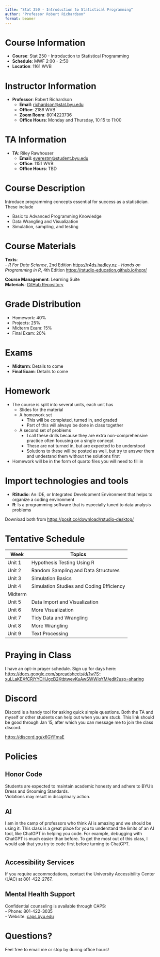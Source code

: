```yaml
---
title: "Stat 250 - Introduction to Statistical Programming"
author: "Professor Robert Richardson"
format: beamer
---
```


# Course Information

- **Course**: Stat 250 - Introduction to Statistical Programming  
- **Schedule**: MWF 2:00 - 2:50  
- **Location**: 1161 WVB  


# Instructor Information

- **Professor**: Robert Richardson  
  - **Email**: [richardson@stat.byu.edu](mailto:richardson@stat.byu.edu)  
  - **Office**: 2186 WVB  
  - **Zoom Room**: 8014223736  
  - **Office Hours**: Monday and Thursday, 10:15 to 11:00  


# TA Information

- **TA**: Riley Rawhouser 
  - **Email**: [everestm@student.byu.edu](mailto:rawhouse@student.byu.edu)  
  - **Office**: 1151 WVB  
  - **Office Hours**: TBD  

# Course Description

Introduce programming concepts essential for success as a statistician. These include

- Basic to Advanced Programming Knowledge
- Data Wrangling and Visualization
- Simulation, sampling, and testing



# Course Materials

**Texts**:  
- *R For Data Science*, 2nd Edition [https://r4ds.hadley.nz](https://r4ds.hadley.nz)
- *Hands on Programming in R*, 4th Edition [https://rstudio-education.github.io/hopr/](https://rstudio-education.github.io/hopr/) 

**Course Management**: Learning Suite  
**Materials**: [GitHub Repository](https://github.com/drbob-richardson/Stat250_W2025.git)  



# Grade Distribution

- Homework: 40%  
- Projects: 25%  
- Midterm Exam: 15% 
- Final Exam: 20%

# Exams

- **Midterm**: Details to come  
- **Final Exam**: Details to come 

# Homework {.smaller}

* The course is split into several units, each unit has 
  + Slides for the material
  + A homework set
      - This will be completed, turned in, and graded
      - Part of this will always be done in class together
  + A second set of problems
    - I call these drills because they are extra non-comprehensive practice often focusing on a single concept
    - These are not turned in, but are expected to be understood
    - Solutions to these will be posted as well, but try to answer them and undestand them without the solutions first
  
  
* Homework will be in the form of quarto files you will need to fill in  



# Import technologies and tools

- **RStudio**: An IDE, or Integrated Development Environment that helps to organize a coding environment
- **R**: Is a programming software that is especially tuned to data analysis problems

Download both from  [https://posit.co/download/rstudio-desktop/](https://posit.co/download/rstudio-desktop/)


# Tentative Schedule {.smaller}

| **Week**   | **Topics**                                |  
|------------|------------------------------------------|  
| Unit 1     | Hypothesis Testing Using R        |  
| Unit 2     | Random Sampling and Data Structures     |  
| Unit 3     | Simulation Basics                 |  
| Unit 4     | Simulation Studies and Coding Efficiency            |  
| Midterm    |                  |  
| Unit 5  |  Data Import and Visualization                   |  
| Unit 6  | More Visualization                   |  
| Unit 7 | Tidy Data and Wrangling                              |  
| Unit 8    | More Wrangling                  |  
| Unit 9    | Text Processing                                  |  
# Praying in Class

I have an opt-in prayer schedule. Sign up for days here:
[https://docs.google.com/spreadsheets/d/1w7S-xuLLaKEXfCRjYYCHJgcB2KtbtwevKuAwSWWIoYM/edit?usp=sharing](https://docs.google.com/spreadsheets/d/1w7S-xuLLaKEXfCRjYYCHJgcB2KtbtwevKuAwSWWIoYM/edit?usp=sharing)

# Discord

Discord is a handy tool for asking quick simple questions. Both the TA and myself or other students can help out when you are stuck. This link should be good through Jan 15, after which you can message me to join the class discord.

[https://discord.gg/x6GYFmaE](https://discord.gg/x6GYFmaE)

# Policies

## Honor Code

Students are expected to maintain academic honesty and adhere to BYU's Dress and Grooming Standards.  
Violations may result in disciplinary action.

## AI

I am in the camp of professors who think AI is amazing and we should be using it. This class is a great place for you to understand the limits of an AI tool, like ChatGPT in helping you code. For example, debugging with ChatGPT is much easier than before. To get the most out of this class, I would ask that you try to code first before turning to ChatGPT. 


#
## Accessibility Services

If you require accommodations, contact the University Accessibility Center (UAC) at 801-422-2767.  


## Mental Health Support

Confidential counseling is available through CAPS:  
- Phone: 801-422-3035  
- Website: [caps.byu.edu](https://caps.byu.edu)  


# Questions?

Feel free to email me or stop by during office hours!  
